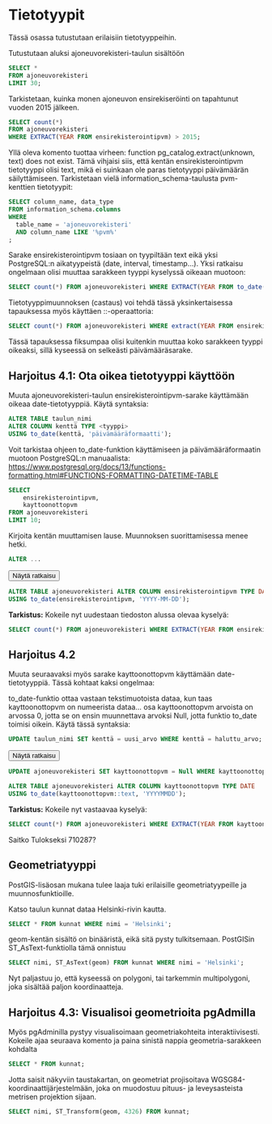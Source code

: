 # Tietotyypit

Tässä osassa tutustutaan erilaisiin tietotyyppeihin.

Tutustutaan aluksi ajoneuvorekisteri-taulun sisältöön

::: code-box
```sql
SELECT *
FROM ajoneuvorekisteri
LIMIT 30;
```
:::

Tarkistetaan, kuinka monen ajoneuvon ensirekiseröinti on tapahtunut vuoden 2015 jälkeen.

::: code-box
```sql
SELECT count(*)
FROM ajoneuvorekisteri
WHERE EXTRACT(YEAR FROM ensirekisterointipvm) > 2015;
```
:::

Yllä oleva komento tuottaa virheen: function pg_catalog.extract(unknown, text) does not exist. Tämä vihjaisi siis, että kentän ensirekisterointipvm tietotyyppi olisi text, mikä ei suinkaan ole paras tietotyyppi päivämäärän säilyttämiseen. Tarkistetaan vielä information_schema-taulusta pvm-kenttien tietotyypit:

::: code-box
```sql
SELECT column_name, data_type
FROM information_schema.columns 
WHERE
  table_name = 'ajoneuvorekisteri'
  AND column_name LIKE '%pvm%'
;
```
:::

Sarake ensirekisterointipvm tosiaan on tyypiltään text eikä yksi PostgreSQL:n aikatyypeistä (date, interval, timestamp...). Yksi ratkaisu ongelmaan olisi muuttaa sarakkeen tyyppi kyselyssä oikeaan muotoon:

::: code-box
```sql
SELECT count(*) FROM ajoneuvorekisteri WHERE EXTRACT(YEAR FROM to_date(ensirekisterointipvm, 'YYYY-MM-DD')) > 2015;
```
:::

Tietotyyppimuunnoksen (castaus) voi tehdä tässä yksinkertaisessa tapauksessa myös käyttäen ::-operaattoria:

::: code-box
```sql
SELECT count(*) FROM ajoneuvorekisteri WHERE extract(YEAR FROM ensirekisterointipvm::date) > 2015;
```
:::

Tässä tapauksessa fiksumpaa olisi kuitenkin muuttaa koko sarakkeen tyyppi oikeaksi, sillä kyseessä on selkeästi päivämääräsarake.

## Harjoitus 4.1: Ota oikea tietotyyppi käyttöön
Muuta ajoneuvorekisteri-taulun ensirekisterointipvm-sarake käyttämään oikeaa date-tietotyyppiä. Käytä syntaksia:

::: code-box
```sql
ALTER TABLE taulun_nimi
ALTER COLUMN kenttä TYPE <tyyppi>
USING to_date(kenttä, 'päivämääräformaatti');
```
:::

Voit tarkistaa ohjeen to_date-funktion käyttämiseen ja päivämääräformaatin muotoon PostgreSQL:n manuaalista: [https://www.postgresql.org/docs/13/functions-formatting.html#FUNCTIONS-FORMATTING-DATETIME-TABLE](https://www.postgresql.org/docs/13/functions-formatting.html#FUNCTIONS-FORMATTING-DATETIME-TABLE)

::: code-box
```sql
SELECT
    ensirekisterointipvm,
    kayttoonottopvm
FROM ajoneuvorekisteri
LIMIT 10;
```
:::

Kirjoita kentän muuttamisen lause. Muunnoksen suorittamisessa menee hetki.

::: code-box
```sql
ALTER ...
```
:::

<button onclick="toggleAnswer(this)" class="btn answer_btn">Näytä ratkaisu</button>

::: hidden-box
::: code-box
```sql
ALTER TABLE ajoneuvorekisteri ALTER COLUMN ensirekisterointipvm TYPE DATE 
USING to_date(ensirekisterointipvm, 'YYYY-MM-DD');
```
:::
:::

**Tarkistus:**
Kokeile nyt uudestaan tiedoston alussa olevaa kyselyä:

::: code-box
```sql
SELECT count(*) FROM ajoneuvorekisteri WHERE EXTRACT(YEAR FROM ensirekisterointipvm) > 2015;
```
:::

## Harjoitus 4.2
Muuta seuraavaksi myös sarake kayttoonottopvm käyttämään date-tietotyyppiä. Tässä kohtaat kaksi ongelmaa:

to_date-funktio ottaa vastaan tekstimuotoista dataa, kun taas kayttoonottopvm on numeerista dataa...
osa kayttoonottopvm arvoista on arvossa 0, jotta se on ensin muunnettava arvoksi Null, jotta funktio to_date toimisi oikein. Käytä tässä syntaksia:

::: code-box
```sql
UPDATE taulun_nimi SET kenttä = uusi_arvo WHERE kenttä = haluttu_arvo;
```
:::

<button onclick="toggleAnswer(this)" class="btn answer_btn">Näytä ratkaisu</button>

::: hidden-box
::: code-box
```sql
UPDATE ajoneuvorekisteri SET kayttoonottopvm = Null WHERE kayttoonottopvm = 0;

ALTER TABLE ajoneuvorekisteri ALTER COLUMN kayttoonottopvm TYPE DATE 
USING to_date(kayttoonottopvm::text, 'YYYYMMDD');
```
:::
:::


**Tarkistus:**
Kokeile nyt vastaavaa kyselyä:

::: code-box
```sql
SELECT count(*) FROM ajoneuvorekisteri WHERE EXTRACT(YEAR FROM kayttoonottopvm) > 2015;
```
:::
Saitko Tulokseksi 710287?


## Geometriatyyppi
PostGIS-lisäosan mukana tulee laaja tuki erilaisille geometriatyypeille ja muunnosfunktioille.

Katso taulun kunnat dataa Helsinki-rivin kautta.

::: code-box
```sql
SELECT * FROM kunnat WHERE nimi = 'Helsinki'; 
```
:::

geom-kentän sisältö on binääristä, eikä sitä pysty tulkitsemaan. PostGISin ST_AsText-funktiolla tämä onnistuu

::: code-box
```sql
SELECT nimi, ST_AsText(geom) FROM kunnat WHERE nimi = 'Helsinki';
```
:::

Nyt paljastuu jo, että kyseessä on polygoni, tai tarkemmin multipolygoni, joka sisältää paljon koordinaatteja.

## Harjoitus 4.3: Visualisoi geometrioita pgAdmilla
Myös pgAdminilla pystyy visualisoimaan geometriakohteita interaktiivisesti. Kokeile ajaa seuraava komento ja paina sinistä nappia geometria-sarakkeen kohdalta 

::: code-box
```sql
SELECT * FROM kunnat;
```
:::

Jotta saisit näkyviin taustakartan, on geometriat projisoitava WGSG84-koordinaattijärjestelmään, joka on muodostuu pituus- ja leveysasteista metrisen projektion sijaan.

::: code-box
```sql
SELECT nimi, ST_Transform(geom, 4326) FROM kunnat;
```
:::